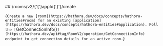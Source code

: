 
<MethodPill method="post" />
## /rooms/v2/{'{'}appId{'}'}/create

{`Create a new [room](https://hathora.dev/docs/concepts/hathora-entities#room) for an existing [application](https://hathora.dev/docs/concepts/hathora-entities#application). Poll the [`GetConnectionInfo()`](https://hathora.dev/api#tag/RoomV2/operation/GetConnectionInfo) endpoint to get connection details for an active room.`}